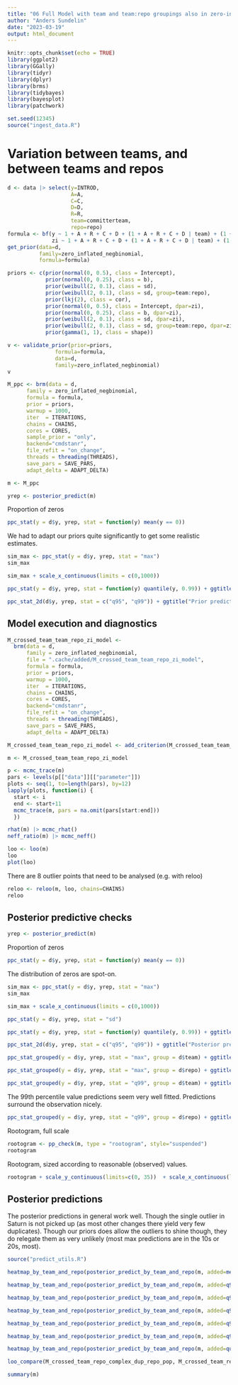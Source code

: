 ```yaml
---
title: "06 Full Model with team and team:repo groupings also in zero-inflation component"
author: "Anders Sundelin"
date: "2023-03-19"
output: html_document
---
```


```r
knitr::opts_chunk$set(echo = TRUE)
library(ggplot2)
library(GGally)
library(tidyr)
library(dplyr)
library(brms)
library(tidybayes)
library(bayesplot)
library(patchwork)
```


```r
set.seed(12345)
source("ingest_data.R")
```

# Variation between teams, and between teams and repos

```r
d <- data |> select(y=INTROD,
                    A=A,
                    C=C,
                    D=D,
                    R=R,
                    team=committerteam,
                    repo=repo)
formula <- bf(y ~ 1 + A + R + C + D + (1 + A + R + C + D | team) + (1 + A + R + C + D | team:repo),
              zi ~ 1 + A + R + C + D + (1 + A + R + C + D | team) + (1 + A + R + C + D | team:repo))
get_prior(data=d,
          family=zero_inflated_negbinomial,
          formula=formula)
```
```r
priors <- c(prior(normal(0, 0.5), class = Intercept),
            prior(normal(0, 0.25), class = b),
            prior(weibull(2, 0.1), class = sd),
            prior(weibull(2, 0.1), class = sd, group=team:repo),
            prior(lkj(2), class = cor),
            prior(normal(0, 0.5), class = Intercept, dpar=zi),
            prior(normal(0, 0.25), class = b, dpar=zi),
            prior(weibull(2, 0.1), class = sd, dpar=zi),
            prior(weibull(2, 0.1), class = sd, group=team:repo, dpar=zi),
            prior(gamma(1, 1), class = shape))

v <- validate_prior(prior=priors,
               formula=formula,
               data=d,
               family=zero_inflated_negbinomial)
v
```


```r
M_ppc <- brm(data = d,
      family = zero_inflated_negbinomial,
      formula = formula,
      prior = priors,
      warmup = 1000,
      iter  = ITERATIONS,
      chains = CHAINS,
      cores = CORES,
      sample_prior = "only",
      backend="cmdstanr",
      file_refit = "on_change",
      threads = threading(THREADS),
      save_pars = SAVE_PARS,
      adapt_delta = ADAPT_DELTA)
```


```r
m <- M_ppc
```


```r
yrep <- posterior_predict(m)
```

Proportion of zeros

```r
ppc_stat(y = d$y, yrep, stat = function(y) mean(y == 0))
```

We had to adapt our priors quite significantly to get some realistic estimates.

```r
sim_max <- ppc_stat(y = d$y, yrep, stat = "max")
sim_max
```
```r
sim_max + scale_x_continuous(limits = c(0,1000))
```


```r
ppc_stat(y = d$y, yrep, stat = function(y) quantile(y, 0.99)) + ggtitle("Prior predicted Q99 vs. observed value")
```


```r
ppc_stat_2d(d$y, yrep, stat = c("q95", "q99")) + ggtitle("Prior predicted Q95 vs Q99")
```

## Model execution and diagnostics

```r
M_crossed_team_team_repo_zi_model <-
  brm(data = d,
      family = zero_inflated_negbinomial,
      file = ".cache/added/M_crossed_team_team_repo_zi_model",
      formula = formula,
      prior = priors,
      warmup = 1000,
      iter  = ITERATIONS,
      chains = CHAINS,
      cores = CORES,
      backend="cmdstanr",
      file_refit = "on_change",
      threads = threading(THREADS),
      save_pars = SAVE_PARS,
      adapt_delta = ADAPT_DELTA)

```

```r
M_crossed_team_team_repo_zi_model <- add_criterion(M_crossed_team_team_repo_zi_model, "loo")
```

```r
m <- M_crossed_team_team_repo_zi_model
```


```r
p <- mcmc_trace(m)
pars <- levels(p[["data"]][["parameter"]])
plots <- seq(1, to=length(pars), by=12)
lapply(plots, function(i) {
  start <- i
  end <- start+11
  mcmc_trace(m, pars = na.omit(pars[start:end]))
  })
```

```r
rhat(m) |> mcmc_rhat()
neff_ratio(m) |> mcmc_neff()
```

```r
loo <- loo(m)
loo
plot(loo)
```
There are 8 outlier points that need to be analysed (e.g. with reloo)

```r
reloo <- reloo(m, loo, chains=CHAINS)
reloo
```

## Posterior predictive checks

```r
yrep <- posterior_predict(m)
```

Proportion of zeros

```r
ppc_stat(y = d$y, yrep, stat = function(y) mean(y == 0))
```

The distribution of zeros are spot-on.

```r
sim_max <- ppc_stat(y = d$y, yrep, stat = "max")
sim_max
```

```r
sim_max + scale_x_continuous(limits = c(0,1000))
```

```r
ppc_stat(y = d$y, yrep, stat = "sd")
```



```r
ppc_stat(y = d$y, yrep, stat = function(y) quantile(y, 0.99)) + ggtitle("Posterior predicted Q99 vs. observed value")
```


```r

ppc_stat_2d(d$y, yrep, stat = c("q95", "q99")) + ggtitle("Posterior predicted Q95 vs Q99")
```


```r
ppc_stat_grouped(y = d$y, yrep, stat = "max", group = d$team) + ggtitle("Posterior predictive max observation per team")
```

```r
ppc_stat_grouped(y = d$y, yrep, stat = "max", group = d$repo) + ggtitle("Posterior predictive max observation per repo")
```


```r
ppc_stat_grouped(y = d$y, yrep, stat = "q99", group = d$team) + ggtitle("Posterior predictive 99% quartile per team")
```

The 99th percentile value predictions seem very well fitted. Predictions surround the observation nicely.

```r
ppc_stat_grouped(y = d$y, yrep, stat = "q99", group = d$repo) + ggtitle("Posterior predictive 99% quartile per repo")
```

Rootogram, full scale

```r
rootogram <- pp_check(m, type = "rootogram", style="suspended")
rootogram
```

Rootogram, sized according to reasonable (observed) values.

```r
rootogram + scale_y_continuous(limits=c(0, 35))  + scale_x_continuous(limits=c(0,150))
```


## Posterior predictions

The posterior predictions in general work well. Though the single outlier in Saturn is not picked up (as most other changes there yield very few duplicates). Though our priors does allow the outliers to shine though, they do relegate them as very unlikely (most max predictions are in the 10s or 20s, most).

```r
source("predict_utils.R")
```

```r
heatmap_by_team_and_repo(posterior_predict_by_team_and_repo(m, added=mean(data$ADD), removed=mean(data$DEL), complexity = mean(data$COMPLEX), duplicates = mean(data$DUP)), "percent zeros", decimals=2)
```

```r
heatmap_by_team_and_repo(posterior_predict_by_team_and_repo(m, added=q95(data$ADD), removed=q95(data$DEL)), "percent zeros", decimals=2)
```

```r
heatmap_by_team_and_repo(posterior_predict_by_team_and_repo(m, added=q95(data$ADD), removed=q95(data$DEL), summary=function(x) q95(x)), "Quantile 95%", decimals=0)
```

```r
heatmap_by_team_and_repo(posterior_predict_by_team_and_repo(m, added=q95(data$ADD), removed=q95(data$DEL), summary=function(x) q99(x)), "Quantile 99%", decimals=0)
```

```r
heatmap_by_team_and_repo(posterior_predict_by_team_and_repo(m, added=q95(data$ADD), removed=q95(data$DEL), complexity=q95(data$COMPLEX), duplicates = q95(data$DUP), summary=function(x) q99(x)), "Quantile 99%", decimals=0)
```

```r
heatmap_by_team_and_repo(posterior_predict_by_team_and_repo(m, added=q99(data$ADD), removed=q99(data$DEL), complexity=q99(data$COMPLEX), duplicates = q99(data$DUP), summary=function(x) quantile(x, 0.75)), "Quantile 75%", decimals=0)
```

```r
heatmap_by_team_and_repo(posterior_predict_by_team_and_repo(m, added=quantile(data$ADD, 0.99), removed=quantile(data$DEL, 0.1), complexity=mean(data$COMPLEX), duplicates = mean(data$DUP), summary=function(x) median(x)), "Median a posteriori", decimals=0)

```

```r
loo_compare(M_crossed_team_repo_complex_dup_repo_pop, M_crossed_team_repo_model, M_crossed_team_team_repo_model, M_crossed_team_team_repo_zi_model, M_intercepts_only)
```

```r
summary(m)
```

